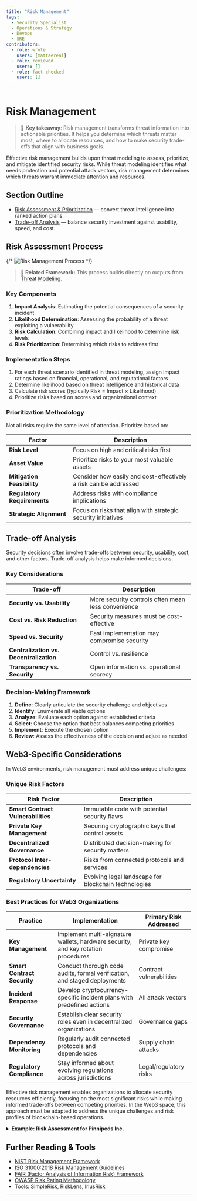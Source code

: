 ```yaml
---
title: "Risk Management"
tags:
  - Security Specialist
  - Operations & Strategy
  - Devops
  - SRE
contributors:
  - role: wrote
    users: [mattaereal]
  - role: reviewed
    users: []
  - role: fact-checked
    users: []

---
```



<TagProvider>
<TagFilter />

# Risk Management

<TagList tags={frontmatter.tags} />
<AttributionList contributors={frontmatter.contributors} />

> 🔑 **Key takeaway**: Risk management transforms threat information into actionable priorities. It helps you determine which threats matter most, where to allocate resources, and how to make security trade-offs that align with business goals.

Effective risk management builds upon threat modeling to assess, prioritize, and mitigate identified security risks. While threat modeling identifies what needs protection and potential attack vectors, risk management determines which threats warrant immediate attention and resources.

## Section Outline

- [Risk Assessment & Prioritization](/opsec/risk-management/risk-assessment-prioritization) — convert threat intelligence into ranked action plans.
- [Trade-off Analysis](/opsec/risk-management/trade-off-analysis) — balance security investment against usability, speed, and cost.

## Risk Assessment Process

{/* ![Risk Management Process](../../assets/risk-management-process.png) */}

> **🔗 Related Framework:** This process builds directly on outputs from [Threat Modeling](/opsec/threat-modeling-overview).

### Key Components

1. **Impact Analysis**: Estimating the potential consequences of a security incident
2. **Likelihood Determination**: Assessing the probability of a threat exploiting a vulnerability
3. **Risk Calculation**: Combining impact and likelihood to determine risk levels
4. **Risk Prioritization**: Determining which risks to address first

### Implementation Steps

1. For each threat scenario identified in threat modeling, assign impact ratings based on financial, operational, and reputational factors
2. Determine likelihood based on threat intelligence and historical data
3. Calculate risk scores (typically Risk = Impact × Likelihood)
4. Prioritize risks based on scores and organizational context

### Prioritization Methodology

Not all risks require the same level of attention. Prioritize based on:

| Factor | Description |
|--------|-------------|
| **Risk Level** | Focus on high and critical risks first |
| **Asset Value** | Prioritize risks to your most valuable assets |
| **Mitigation Feasibility** | Consider how easily and cost-effectively a risk can be addressed |
| **Regulatory Requirements** | Address risks with compliance implications |
| **Strategic Alignment** | Focus on risks that align with strategic security initiatives |

## Trade-off Analysis

Security decisions often involve trade-offs between security, usability, cost, and other factors. Trade-off analysis helps make informed decisions.

### Key Considerations

| Trade-off | Description |
|-----------|-------------|
| **Security vs. Usability** | More security controls often mean less convenience |
| **Cost vs. Risk Reduction** | Security measures must be cost-effective |
| **Speed vs. Security** | Fast implementation may compromise security |
| **Centralization vs. Decentralization** | Control vs. resilience |
| **Transparency vs. Security** | Open information vs. operational secrecy |

### Decision-Making Framework

1. **Define**: Clearly articulate the security challenge and objectives
2. **Identify**: Enumerate all viable options
3. **Analyze**: Evaluate each option against established criteria
4. **Select**: Choose the option that best balances competing priorities
5. **Implement**: Execute the chosen option
6. **Review**: Assess the effectiveness of the decision and adjust as needed

## Web3-Specific Considerations

In Web3 environments, risk management must address unique challenges:

### Unique Risk Factors

| Risk Factor | Description |
|-------------|-------------|
| **Smart Contract Vulnerabilities** | Immutable code with potential security flaws |
| **Private Key Management** | Securing cryptographic keys that control assets |
| **Decentralized Governance** | Distributed decision-making for security matters |
| **Protocol Inter-dependencies** | Risks from connected protocols and services |
| **Regulatory Uncertainty** | Evolving legal landscape for blockchain technologies |

### Best Practices for Web3 Organizations

| Practice | Implementation | Primary Risk Addressed |
|----------|----------------|------------------------|
| **Key Management** | Implement multi-signature wallets, hardware security, and key rotation procedures | Private key compromise |
| **Smart Contract Security** | Conduct thorough code audits, formal verification, and staged deployments | Contract vulnerabilities |
| **Incident Response** | Develop cryptocurrency-specific incident plans with predefined actions | All attack vectors |
| **Security Governance** | Establish clear security roles even in decentralized organizations | Governance gaps |
| **Dependency Monitoring** | Regularly audit connected protocols and dependencies | Supply chain attacks |
| **Regulatory Compliance** | Stay informed about evolving regulations across jurisdictions | Legal/regulatory risks |

Effective risk management enables organizations to allocate security resources efficiently, focusing on the most significant risks while making informed trade-offs between competing priorities. In the Web3 space, this approach must be adapted to address the unique challenges and risk profiles of blockchain-based operations.

<details>
<summary><strong>Example: Risk Assessment for Pinnipeds Inc.</strong></summary>

### Pinnipeds Inc. Risk Assessment

Building on the threat vectors identified during threat modeling, Pinnipeds Inc. conducted a risk assessment:

#### Risk Calculation Methodology

| Rating | Impact | Likelihood |
|--------|--------|------------|
| **1** | Minimal | Rare |
| **2** | Minor | Unlikely |
| **3** | Moderate | Possible |
| **4** | Major | Likely |
| **5** | Severe | Almost Certain |

**Formula: Risk Score = Impact × Likelihood**

#### High Risk Threats (Score 15-25)

| Threat Scenario | Likelihood | Impact | Risk Score | Reasoning |
|-----------------|------------|--------|------------|-----------|
| Treasury wallet compromise | 4 | 5 | 20 | High impact due to direct financial loss; relatively high likelihood given frequency of attacks on crypto companies |
| Source code theft | 3 | 5 | 15 | High impact due to IP loss and potential backdoor insertion; medium likelihood based on industry intelligence |
| Phishing of employees | 5 | 3 | 15 | Medium impact as most employees have limited access; very high likelihood based on attack trends |

#### Medium Risk Threats (Score 8-14)

| Threat Scenario | Likelihood | Impact | Risk Score | Reasoning |
|-----------------|------------|--------|------------|-----------|
| Client data breach | 3 | 4 | 12 | Major impact to reputation; moderate likelihood based on API exposure |
| DDoS on infrastructure | 4 | 3 | 12 | Moderate impact on operations; likely to occur given industry trends |
| AWS credentials leaked | 2 | 5 | 10 | Severe impact if exploited; unlikely due to current controls |

#### Mitigation Decision Process

| Factor | Approach |
|--------|----------|
| **Resource allocation** | 60% of security budget allocated to high-risk threats |
| **Implementation timeline** | High-risk mitigations scheduled for completion within 30 days |
| **Control selection criteria** | Controls evaluated based on cost, operational impact, effectiveness, and implementation time |

This risk-based approach allowed Pinnipeds Inc. to make informed decisions about which security controls to implement first, focusing resources where they would have the greatest risk-reduction impact.

</details>

## Further Reading & Tools

- [NIST Risk Management Framework](https://csrc.nist.gov/projects/risk-management)
- [ISO 31000:2018 Risk Management Guidelines](https://www.iso.org/standard/65694.html)
- [FAIR (Factor Analysis of Information Risk) Framework](https://www.fairinstitute.org/)
- [OWASP Risk Rating Methodology](https://owasp.org/www-community/OWASP_Risk_Rating_Methodology)
- Tools: SimpleRisk, RiskLens, IriusRisk

---

</TagProvider>
<ContributeFooter />
